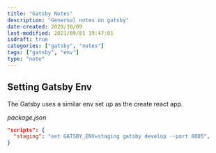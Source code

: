 ```yaml
---
title: "Gatsby Notes"
description: "Genernal notes on gatsby"
date-created: 2020/30/09
last-modified: 2021/09/01 19:47:01
isdraft: true
categories: ["gatsby", "notes"]
tags: ["gatsby", "env"]
type: "note"
---
```


## Setting Gatsby Env

The Gatsby uses a similar env set up as the create react app.

_package.json_

```json
"scripts": {
  "staging": "set GATSBY_ENV=staging gatsby develop --port 8005",
}
```

